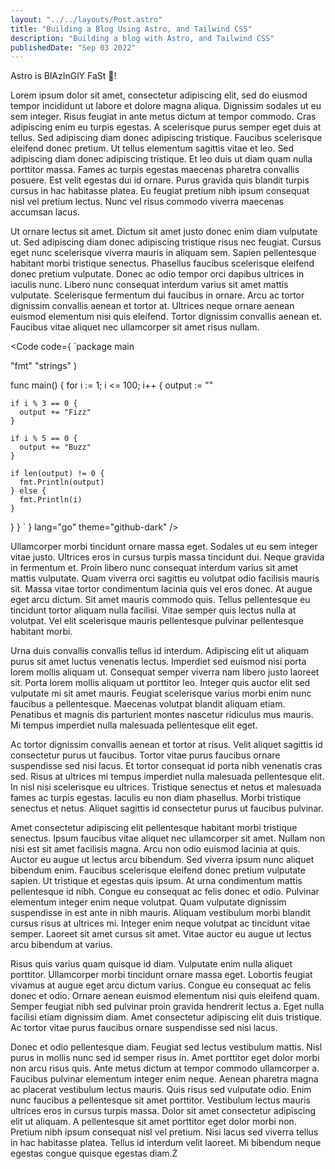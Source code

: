 ```yaml
---
layout: "../../layouts/Post.astro"
title: "Building a Blog Using Astro, and Tailwind CSS"
description: "Building a blog with Astro, and Tailwind CSS"
publishedDate: "Sep 03 2022"
---
```



Astro is BlAzInGlY FaSt 🚀!

Lorem ipsum dolor sit amet, consectetur adipiscing elit, sed do eiusmod tempor incididunt ut labore et dolore magna aliqua. Dignissim sodales ut eu sem integer. Risus feugiat in ante metus dictum at tempor commodo. Cras adipiscing enim eu turpis egestas. A scelerisque purus semper eget duis at tellus. Sed adipiscing diam donec adipiscing tristique. Faucibus scelerisque eleifend donec pretium. Ut tellus elementum sagittis vitae et leo. Sed adipiscing diam donec adipiscing tristique. Et leo duis ut diam quam nulla porttitor massa. Fames ac turpis egestas maecenas pharetra convallis posuere. Est velit egestas dui id ornare. Purus gravida quis blandit turpis cursus in hac habitasse platea. Eu feugiat pretium nibh ipsum consequat nisl vel pretium lectus. Nunc vel risus commodo viverra maecenas accumsan lacus.

Ut ornare lectus sit amet. Dictum sit amet justo donec enim diam vulputate ut. Sed adipiscing diam donec adipiscing tristique risus nec feugiat. Cursus eget nunc scelerisque viverra mauris in aliquam sem. Sapien pellentesque habitant morbi tristique senectus. Phasellus faucibus scelerisque eleifend donec pretium vulputate. Donec ac odio tempor orci dapibus ultrices in iaculis nunc. Libero nunc consequat interdum varius sit amet mattis vulputate. Scelerisque fermentum dui faucibus in ornare. Arcu ac tortor dignissim convallis aenean et tortor at. Ultrices neque ornare aenean euismod elementum nisi quis eleifend. Tortor dignissim convallis aenean et. Faucibus vitae aliquet nec ullamcorper sit amet risus nullam.

<Code code={
`package main

  "fmt"
  "strings"
)

func main() {
  for i := 1; i <= 100; i++ {
    output := ""

    if i % 3 == 0 {
      output += "Fizz"
    }

    if i % 5 == 0 {
      output += "Buzz"
    }

    if len(output) != 0 {
      fmt.Println(output)
    } else {
      fmt.Println(i)
    }
  }
}
`
} lang="go" theme="github-dark" />

Ullamcorper morbi tincidunt ornare massa eget. Sodales ut eu sem integer vitae justo. Ultrices eros in cursus turpis massa tincidunt dui. Neque gravida in fermentum et. Proin libero nunc consequat interdum varius sit amet mattis vulputate. Quam viverra orci sagittis eu volutpat odio facilisis mauris sit. Massa vitae tortor condimentum lacinia quis vel eros donec. At augue eget arcu dictum. Sit amet mauris commodo quis. Tellus pellentesque eu tincidunt tortor aliquam nulla facilisi. Vitae semper quis lectus nulla at volutpat. Vel elit scelerisque mauris pellentesque pulvinar pellentesque habitant morbi.

Urna duis convallis convallis tellus id interdum. Adipiscing elit ut aliquam purus sit amet luctus venenatis lectus. Imperdiet sed euismod nisi porta lorem mollis aliquam ut. Consequat semper viverra nam libero justo laoreet sit. Porta lorem mollis aliquam ut porttitor leo. Integer quis auctor elit sed vulputate mi sit amet mauris. Feugiat scelerisque varius morbi enim nunc faucibus a pellentesque. Maecenas volutpat blandit aliquam etiam. Penatibus et magnis dis parturient montes nascetur ridiculus mus mauris. Mi tempus imperdiet nulla malesuada pellentesque elit eget.

Ac tortor dignissim convallis aenean et tortor at risus. Velit aliquet sagittis id consectetur purus ut faucibus. Tortor vitae purus faucibus ornare suspendisse sed nisi lacus. Et tortor consequat id porta nibh venenatis cras sed. Risus at ultrices mi tempus imperdiet nulla malesuada pellentesque elit. In nisl nisi scelerisque eu ultrices. Tristique senectus et netus et malesuada fames ac turpis egestas. Iaculis eu non diam phasellus. Morbi tristique senectus et netus. Aliquet sagittis id consectetur purus ut faucibus pulvinar.

Amet consectetur adipiscing elit pellentesque habitant morbi tristique senectus. Ipsum faucibus vitae aliquet nec ullamcorper sit amet. Nullam non nisi est sit amet facilisis magna. Arcu non odio euismod lacinia at quis. Auctor eu augue ut lectus arcu bibendum. Sed viverra ipsum nunc aliquet bibendum enim. Faucibus scelerisque eleifend donec pretium vulputate sapien. Ut tristique et egestas quis ipsum. At urna condimentum mattis pellentesque id nibh. Congue eu consequat ac felis donec et odio. Pulvinar elementum integer enim neque volutpat. Quam vulputate dignissim suspendisse in est ante in nibh mauris. Aliquam vestibulum morbi blandit cursus risus at ultrices mi. Integer enim neque volutpat ac tincidunt vitae semper. Laoreet sit amet cursus sit amet. Vitae auctor eu augue ut lectus arcu bibendum at varius.

Risus quis varius quam quisque id diam. Vulputate enim nulla aliquet porttitor. Ullamcorper morbi tincidunt ornare massa eget. Lobortis feugiat vivamus at augue eget arcu dictum varius. Congue eu consequat ac felis donec et odio. Ornare aenean euismod elementum nisi quis eleifend quam. Semper feugiat nibh sed pulvinar proin gravida hendrerit lectus a. Eget nulla facilisi etiam dignissim diam. Amet consectetur adipiscing elit duis tristique. Ac tortor vitae purus faucibus ornare suspendisse sed nisi lacus.

Donec et odio pellentesque diam. Feugiat sed lectus vestibulum mattis. Nisl purus in mollis nunc sed id semper risus in. Amet porttitor eget dolor morbi non arcu risus quis. Ante metus dictum at tempor commodo ullamcorper a. Faucibus pulvinar elementum integer enim neque. Aenean pharetra magna ac placerat vestibulum lectus mauris. Quis risus sed vulputate odio. Enim nunc faucibus a pellentesque sit amet porttitor. Vestibulum lectus mauris ultrices eros in cursus turpis massa. Dolor sit amet consectetur adipiscing elit ut aliquam. A pellentesque sit amet porttitor eget dolor morbi non. Pretium nibh ipsum consequat nisl vel pretium. Nisi lacus sed viverra tellus in hac habitasse platea. Tellus id interdum velit laoreet. Mi bibendum neque egestas congue quisque egestas diam.Ż